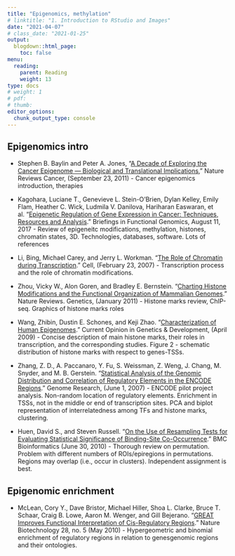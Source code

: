 ```yaml
---
title: "Epigenomics, methylation"
# linktitle: "1. Introduction to RStudio and Images"
date: "2021-04-07"
# class_date: "2021-01-25"
output:
  blogdown::html_page:
    toc: false
menu:
  reading:
    parent: Reading
    weight: 13
type: docs
# weight: 1 
# pdf: 
# thumb: 
editor_options: 
  chunk_output_type: console
---
```


## Epigenomics intro

- Stephen B. Baylin and Peter A. Jones, “[A Decade of Exploring the Cancer Epigenome — Biological and Translational Implications](https://doi.org/10.1038/nrc3130),” Nature Reviews Cancer, (September 23, 2011) - Cancer epigenomics introduction, therapies

- Kagohara, Luciane T., Genevieve L. Stein-O’Brien, Dylan Kelley, Emily Flam, Heather C. Wick, Ludmila V. Danilova, Hariharan Easwaran, et al. “[Epigenetic Regulation of Gene Expression in Cancer: Techniques, Resources and Analysis](https://doi.org/10.1093/bfgp/elx018).” Briefings in Functional Genomics, August 11, 2017 - Review of epigeneitc modifications, methylation, histones, chromatin states, 3D. Technologies, databases, software. Lots of references

- Li, Bing, Michael Carey, and Jerry L. Workman. “[The Role of Chromatin during Transcription](http://www.cell.com/abstract/S0092-8674(07)00109-2).” Cell, (February 23, 2007) - Transcription process and the role of chromatin modifications. 

- Zhou, Vicky W., Alon Goren, and Bradley E. Bernstein. “[Charting Histone Modifications and the Functional Organization of Mammalian Genomes](https://www.nature.com/articles/nrg2905).” Nature Reviews. Genetics, (January 2011) - Histone marks review, ChIP-seq. Graphics of histone marks roles

- Wang, Zhibin, Dustin E. Schones, and Keji Zhao. “[Characterization of Human Epigenomes](https://doi.org/10.1016/j.gde.2009.02.001).” Current Opinion in Genetics & Development, (April 2009) - Concise description of main histone marks, their roles in transcription, and the corresponding studies. Figure 2 - schematic distribution of histone marks with respect to genes-TSSs.

- Zhang, Z. D., A. Paccanaro, Y. Fu, S. Weissman, Z. Weng, J. Chang, M. Snyder, and M. B. Gerstein. “[Statistical Analysis of the Genomic Distribution and Correlation of Regulatory Elements in the ENCODE Regions](https://doi.org/10.1101/gr.5573107).” Genome Research, (June 1, 2007) - ENCODE pilot project analysis. Non-random location of regulatory elements. Enrichment in TSSs, not in the middle or end of transcription sites. PCA and biplot representation of interrelatedness among TFs and histone marks, clustering.

- Huen, David S., and Steven Russell. “[On the Use of Resampling Tests for Evaluating Statistical Significance of Binding-Site Co-Occurrence](https://bmcbioinformatics.biomedcentral.com/articles/10.1186/1471-2105-11-359).” BMC Bioinformatics (June 30, 2010) - Thorough review on permutation. Problem with different numbers of ROIs/epiregions in permutations. Regions may overlap (i.e., occur in clusters). Independent assignment is best.

## Epigenomic enrichment

- McLean, Cory Y., Dave Bristor, Michael Hiller, Shoa L. Clarke, Bruce T. Schaar, Craig B. Lowe, Aaron M. Wenger, and Gill Bejerano. “[GREAT Improves Functional Interpretation of Cis-Regulatory Regions](https://doi.org/10.1038/nbt.1630).” Nature Biotechnology 28, no. 5 (May 2010) - Hypergeometric and binomial enrichment of regulatory regions in relation to genesgenomic regions and their ontologies.
